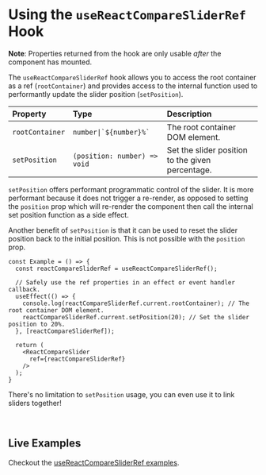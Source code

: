 

<Meta title="Docs/useReactCompareSliderRef" component={ReactCompareSlider} />

# Using the `useReactCompareSliderRef` Hook

<p class="sb-custom-info">

**Note**: Properties returned from the hook are only usable _after_ the component has mounted.

</p>

The `useReactCompareSliderRef` hook allows you to access the root container as a ref (`rootContainer`) and provides
access to the internal function used to performantly update the slider position (`setPosition`). 

| Property        | Type                          | Description                                      |
| :-------------- | :---------------------------- | :----------------------------------------------  |
| `rootContainer` | `` number\|`${number}%` ``    | The root container DOM element.                  |
| `setPosition`   | `(position: number) => void`  | Set the slider position to the given percentage. |

<div style={{  height: 1 }}></div>

`setPosition` offers performant programmatic control of the slider. It is more performant because 
it does not trigger a re-render, as opposed to setting the `position` prop which will re-render the 
component then call the internal set position function as a side effect.

Another benefit of `setPosition` is that it can be used to reset the slider position back to
the initial position. This is not possible with the `position` prop.

```tsx
const Example = () => {
  const reactCompareSliderRef = useReactCompareSliderRef();

  // Safely use the ref properties in an effect or event handler callback.
  useEffect(() => {
    console.log(reactCompareSliderRef.current.rootContainer); // The root container DOM element.
    reactCompareSliderRef.current.setPosition(20); // Set the slider position to 20%.
  }, [reactCompareSliderRef]);

  return (
    <ReactCompareSlider
      ref={reactCompareSliderRef}
    />
  );
}

```

There's no limitation to `setPosition` usage, you can even use it to link sliders together!

<Canvas>
  <Story id="demos--use-react-compare-slider-ref" />
</Canvas>

<ArgsTable of={ReactCompareSlider} />

<br />

## Live Examples

Checkout the [useReactCompareSliderRef examples](/story/demos--use-react-compare-slider-ref).

